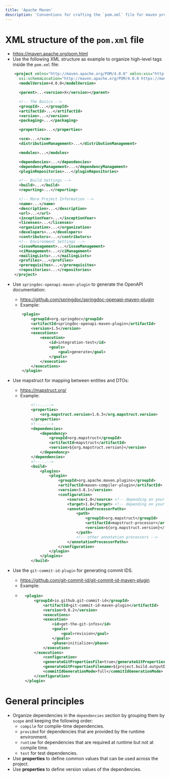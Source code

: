 ```yaml
---
title: 'Apache Maven'
description: 'Conventions for crafting the `pom.xml` file for maven projects.'
---
```


# XML structure of the `pom.xml` file

- https://maven.apache.org/pom.html
- Use the following XML structure as example to organize high-level tags inside the `pom.xml` file:

```xml
    <project xmlns="http://maven.apache.org/POM/4.0.0" xmlns:xsi="http://www.w3.org/2001/XMLSchema-instance"
      xsi:schemaLocation="http://maven.apache.org/POM/4.0.0 https://maven.apache.org/xsd/maven-4.0.0.xsd">
      <modelVersion>4.0.0</modelVersion>

      <parent>...<version>X</version></parent>

      <!-- The Basics -->
      <groupId>...</groupId>
      <artifactId>...</artifactId>
      <version>...</version>
      <packaging>...</packaging>

      <properties>...</properties>

      <scm>...</scm>
      <distributionManagement>...</distributionManagement>

      <modules>...</modules>

      <dependencies>...</dependencies>
      <dependencyManagement>...</dependencyManagement>
      <pluginRepositories>...</pluginRepositories>

      <!-- Build Settings -->
      <build>...</build>
      <reporting>...</reporting>

      <!-- More Project Information -->
      <name>...</name>
      <description>...</description>
      <url>...</url>
      <inceptionYear>...</inceptionYear>
      <licenses>...</licenses>
      <organization>...</organization>
      <developers>...</developers>
      <contributors>...</contributors>
      <!-- Environment Settings -->
      <issueManagement>...</issueManagement>
      <ciManagement>...</ciManagement>
      <mailingLists>...</mailingLists>
      <profiles>...</profiles>
      <prerequisites>...</prerequisites>
      <repositories>...</repositories>
    </project>
```
- Use `springdoc-openapi-maven-plugin` to generate the OpenAPI documentation:
    - https://github.com/springdoc/springdoc-openapi-maven-plugin
    - Example:
    ```xml
        <plugin>
            <groupId>org.springdoc</groupId>
            <artifactId>springdoc-openapi-maven-plugin</artifactId>
            <version>1.5</version>
            <executions>
                <execution>
                    <id>integration-test</id>
                    <goals>
                        <goal>generate</goal>
                    </goals>
                </execution>
            </executions>
        </plugin>
    ```
- Use mapstruct for mapping between entities and DTOs:
    - https://mapstruct.org/
    - Example:
    ```xml
            <!--...-->
            <properties>
                <org.mapstruct.version>1.6.3</org.mapstruct.version>
            </properties>
            <!--...-->
            <dependencies>
                <dependency>
                    <groupId>org.mapstruct</groupId>
                    <artifactId>mapstruct</artifactId>
                    <version>${org.mapstruct.version}</version>
                </dependency>
            </dependencies>
            <!--...-->
            <build>
                <plugins>
                    <plugin>
                        <groupId>org.apache.maven.plugins</groupId>
                        <artifactId>maven-compiler-plugin</artifactId>
                        <version>3.8.1</version>
                        <configuration>
                            <source>1.8</source> <!-- depending on your project -->
                            <target>1.8</target> <!-- depending on your project -->
                            <annotationProcessorPaths>
                                <path>
                                    <groupId>org.mapstruct</groupId>
                                    <artifactId>mapstruct-processor</artifactId>
                                    <version>${org.mapstruct.version}</version>
                                </path>
                                <!-- other annotation processors -->
                            </annotationProcessorPaths>
                        </configuration>
                    </plugin>
                </plugins>
            </build>
    ```

- Use the `git-commit-id-plugin` for generating commit IDS.
    - https://github.com/git-commit-id/git-commit-id-maven-plugin
    - Example:
    - ```xml
        <plugin>
            <groupId>io.github.git-commit-id</groupId>
                <artifactId>git-commit-id-maven-plugin</artifactId>
                <version>9.0.2</version>
                <executions>
                <execution>
                    <id>get-the-git-infos</id>
                    <goals>
                        <goal>revision</goal>
                    </goals>
                    <phase>initialize</phase>
                </execution>
            </executions>
                <configuration>
                <generateGitPropertiesFile>true</generateGitPropertiesFile>
                <generateGitPropertiesFilename>${project.build.outputDirectory}/git.properties</generateGitPropertiesFilename>
                <commitIdGenerationMode>full</commitIdGenerationMode>
            </configuration>
        </plugin>
      ```

# General principles

- Organize dependencies in the `dependencies` section by grouping them by `scope` and keeping the following order:
    - `compile` for compile-time dependencies.
    - `provided` for dependencies that are provided by the runtime environment.
    - `runtime` for dependencies that are required at runtime but not at compile time.
    - `test` for test dependencies.
- Use **properties** to define common values that can be used across the project.
- Use **properties** to define version values of the dependencies.
